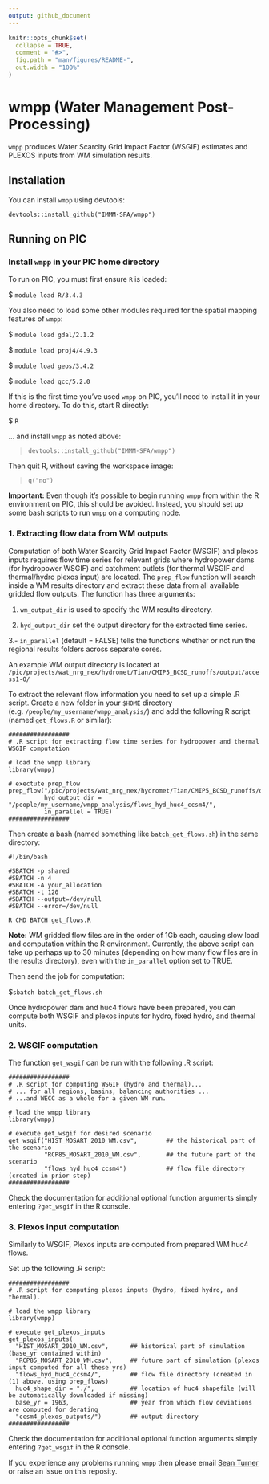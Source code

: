```yaml
---
output: github_document
---
```


<!-- README.md is generated from README.Rmd. Please edit that file -->

```r
knitr::opts_chunk$set(
  collapse = TRUE,
  comment = "#>",
  fig.path = "man/figures/README-",
  out.width = "100%"
)
```
# wmpp (Water Management Post-Processing)

`wmpp` produces Water Scarcity Grid Impact Factor (WSGIF) estimates and PLEXOS inputs from WM simulation results.

## Installation

You can install `wmpp` using devtools:

`devtools::install_github("IMMM-SFA/wmpp")`

## Running on PIC

### Install `wmpp` in your PIC home directory

To run on PIC, you must first ensure `R` is loaded:

$ `module load R/3.4.3`

You also need to load some other modules required for the spatial mapping features of `wmpp`:

$ `module load gdal/2.1.2`

$ `module load proj4/4.9.3`

$ `module load geos/3.4.2`

$ `module load gcc/5.2.0`

If this is the first time you've used `wmpp` on PIC, you'll need to install it in your home directory. To do this, start R directly:

$ `R`

... and install `wmpp` as noted above:

> `devtools::install_github("IMMM-SFA/wmpp")`

Then quit R, without saving the workspace image:

> `q("no")`

**Important:** Even though it's possible to begin running `wmpp` from within the R environment on PIC, this should be avoided. Instead, you should set up some bash scripts to run `wmpp` on a computing node.

### 1. Extracting flow data from WM outputs

Computation of both Water Scarcity Grid Impact Factor (WSGIF) and plexos inputs requires flow time series for relevant grids where hydropower dams (for hydropower WSGIF) and catchment outlets (for thermal WSGIF and thermal/hydro plexos input) are located. The `prep_flow` function will search inside a WM results directory and extract these data from all available gridded flow outputs. The function has three arguments:

1. `wm_output_dir` is used to specify the WM results directory.

2. `hyd_output_dir` set the output directory for the extracted time series.

3.- `in_parallel` (default = FALSE) tells the functions whether or not run the regional results folders across separate cores.

An example WM output directory is located at `/pic/projects/wat_nrg_nex/hydromet/Tian/CMIP5_BCSD_runoffs/output/access1-0/`

To extract the relevant flow information you need to set up a simple .R script. Create a new folder in your `$HOME` directory (e.g. `/people/my_username/wmpp_analysis/`) and add the following R script (named `get_flows.R` or similar):

```
#################
# .R script for extracting flow time series for hydropower and thermal WSGIF computation

# load the wmpp library
library(wmpp)

# exectute prep_flow
prep_flow("/pic/projects/wat_nrg_nex/hydromet/Tian/CMIP5_BCSD_runoffs/output/ccsm4/",
          hyd_output_dir = "/people/my_username/wmpp_analysis/flows_hyd_huc4_ccsm4/",
          in_parallel = TRUE)
#################
```

Then create a bash (named something like `batch_get_flows.sh`) in the same directory:

```
#!/bin/bash

#SBATCH -p shared
#SBATCH -n 4
#SBATCH -A your_allocation
#SBATCH -t 120
#SBATCH --output=/dev/null
#SBATCH --error=/dev/null

R CMD BATCH get_flows.R
```

**Note:** WM gridded flow files are in the order of 1Gb each, causing slow load and computation within the R environment. Currently, the above script can take up perhaps up to 30 minutes (depending on how many flow files are in the results directory), even with the `in_parallel` option set to TRUE.

Then send the job for computation:

$`sbatch batch_get_flows.sh`

Once hydropower dam and huc4 flows have been prepared, you can compute both WSGIF and plexos inputs for hydro, fixed hydro, and thermal units.


### 2. WSGIF computation

The function `get_wsgif` can be run with the following .R script:

```
#################
# .R script for computing WSGIF (hydro and thermal)...
# ... for all regions, basins, balancing authorities ...
# ...and WECC as a whole for a given WM run.

# load the wmpp library
library(wmpp)

# execute get_wsgif for desired scenario
get_wsgif("HIST_MOSART_2010_WM.csv",        ## the historical part of the scenario
          "RCP85_MOSART_2010_WM.csv",       ## the future part of the scenario
          "flows_hyd_huc4_ccsm4")           ## flow file directory (created in prior step)
#################
```

Check the documentation for additional optional function arguments simply entering `?get_wsgif` in the R console.


### 3. Plexos input computation

Similarly to WSGIF, Plexos inputs are computed from prepared WM huc4 flows.

Set up the following .R script:

```
#################
# .R script for computing plexos inputs (hydro, fixed hydro, and thermal).

# load the wmpp library
library(wmpp)

# execute get_plexos_inputs
get_plexos_inputs(
  "HIST_MOSART_2010_WM.csv",      ## historical part of simulation (base_yr contained within)
  "RCP85_MOSART_2010_WM.csv",     ## future part of simulation (plexos input computed for all these yrs)
  "flows_hyd_huc4_ccsm4/",        ## flow file directory (created in (1) above, using prep_flows)
  huc4_shape_dir = "./",          ## location of huc4 shapefile (will be automatically downloaded if missing)
  base_yr = 1963,                 ## year from which flow deviations are computed for derating
  "ccsm4_plexos_outputs/")        ## output directory
#################
```

Check the documentation for additional optional function arguments simply entering `?get_wsgif` in the R console.

If you experience any problems running `wmpp` then please email [Sean Turner](sean.turner@pnnl.gov) or raise an issue on this reposity.
